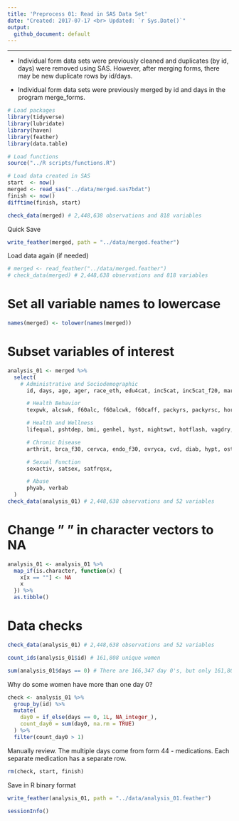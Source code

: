 ```yaml
---
title: 'Preprocess 01: Read in SAS Data Set'
date: "Created: 2017-07-17 <br> Updated: `r Sys.Date()`"
output:
  github_document: default
---
```


---

* Individual form data sets were previously cleaned and duplicates (by id, days) were removed using SAS. However, after merging forms, there may be new duplicate rows by id/days.

* Individual form data sets were previously merged by id and days in the program merge_forms.

```r
# Load packages
library(tidyverse)
library(lubridate)
library(haven)
library(feather)
library(data.table)

# Load functions
source("../R scripts/functions.R")
```

```r
# Load data created in SAS
start  <- now()
merged <- read_sas("../data/merged.sas7bdat")
finish <- now()
difftime(finish, start)
```

```r
check_data(merged) # 2,448,638 observations and 818 variables
```

Quick Save

```r
write_feather(merged, path = "../data/merged.feather")
```

Load data again (if needed)

```r
# merged <- read_feather("../data/merged.feather")
# check_data(merged) # 2,448,638 observations and 818 variables
```

# Set all variable names to lowercase

```r
names(merged) <- tolower(names(merged))
```

# Subset variables of interest

```r
analysis_01 <- merged %>% 
  select(
    # Administrative and Sociodemographic
	  id, days, age, ager, race_eth, edu4cat, inc5cat, inc5cat_f20, marital, married, sex, ctos, parity,

	  # Health Behavior
	  texpwk, alcswk, f60alc, f60alcwk, f60caff, packyrs, packyrsc, horm, hormnw, tccode, livalor, livaln,

	  # Health and Wellness
	  lifequal, pshtdep, bmi, genhel, hyst, nightswt, hotflash, vagdry, incont, atrophy,

	  # Chronic Disease
	  arthrit, brca_f30, cervca, endo_f30, ovryca, cvd, diab, hypt, osteopor, pad, canc_f30, hip55,

	  # Sexual Function
	  sexactiv, satsex, satfrqsx,

	  # Abuse
	  phyab, verbab
  )
check_data(analysis_01) # 2,448,638 observations and 52 variables
```


# Change " " in character vectors to NA

```r
analysis_01 <- analysis_01 %>% 
  map_if(is.character, function(x) {
    x[x == ""] <- NA
    x
  }) %>% 
  as.tibble()
```

# Data checks

```r
check_data(analysis_01) # 2,448,638 observations and 52 variables
```

```r
count_ids(analysis_01$id) # 161,808 unique women
```

```r
sum(analysis_01$days == 0) # There are 166,347 day 0's, but only 161,808 women.
```

Why do some women have more than one day 0?

```r
check <- analysis_01 %>%
  group_by(id) %>%
  mutate(
    day0 = if_else(days == 0, 1L, NA_integer_),
    count_day0 = sum(day0, na.rm = TRUE)
  ) %>%
  filter(count_day0 > 1)
```

Manually review. The multiple days come from form 44 - medications. Each separate medication has a separate row.

```r
rm(check, start, finish)
```

Save in R binary format

```r
write_feather(analysis_01, path = "../data/analysis_01.feather")
```

```r
sessionInfo()
```

